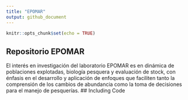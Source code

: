 ```yaml
---
title: "EPOMAR"
output: github_document
---
```


```r
knitr::opts_chunk$set(echo = TRUE)
```

## Repositorio EPOMAR

El interés en investigación del laboratorio EPOMAR es en dinámica de poblaciones explotadas, biología pesquera y evaluación de stock, con énfasis en el desarrollo y aplicación de enfoques que faciliten tanto la comprensión de los cambios de abundancia como la toma de decisiones para el manejo de pesquerías.
## Including Code